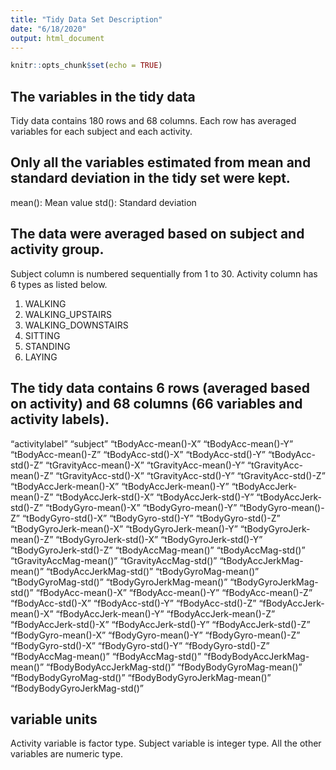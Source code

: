 ```yaml
---
title: "Tidy Data Set Description"
date: "6/18/2020"
output: html_document
---
```


```r
knitr::opts_chunk$set(echo = TRUE)
```

## The variables in the tidy data

Tidy data contains 180 rows and 68 columns. Each row has averaged variables for each subject and each activity.

## Only all the variables estimated from mean and standard deviation in the tidy set were kept.

mean(): Mean value
std(): Standard deviation

## The data were averaged based on subject and activity group.

Subject column is numbered sequentially from 1 to 30. Activity column has 6 types as listed below.

1. WALKING
2. WALKING_UPSTAIRS
3. WALKING_DOWNSTAIRS
4. SITTING
5. STANDING
6. LAYING

## The tidy data contains 6 rows (averaged based on activity) and 68 columns (66 variables and activity labels).

"activitylabel"
"subject"
"tBodyAcc-mean()-X"
"tBodyAcc-mean()-Y"
"tBodyAcc-mean()-Z"
"tBodyAcc-std()-X"
"tBodyAcc-std()-Y"
"tBodyAcc-std()-Z"
"tGravityAcc-mean()-X"
"tGravityAcc-mean()-Y"
"tGravityAcc-mean()-Z"
"tGravityAcc-std()-X"
"tGravityAcc-std()-Y"
"tGravityAcc-std()-Z"
"tBodyAccJerk-mean()-X"
"tBodyAccJerk-mean()-Y"
"tBodyAccJerk-mean()-Z"
"tBodyAccJerk-std()-X"
"tBodyAccJerk-std()-Y"
"tBodyAccJerk-std()-Z"
"tBodyGyro-mean()-X"
"tBodyGyro-mean()-Y"
"tBodyGyro-mean()-Z"
"tBodyGyro-std()-X"
"tBodyGyro-std()-Y"
"tBodyGyro-std()-Z"
"tBodyGyroJerk-mean()-X"
"tBodyGyroJerk-mean()-Y"
"tBodyGyroJerk-mean()-Z"
"tBodyGyroJerk-std()-X"
"tBodyGyroJerk-std()-Y"
"tBodyGyroJerk-std()-Z"
"tBodyAccMag-mean()"
"tBodyAccMag-std()"
"tGravityAccMag-mean()"
"tGravityAccMag-std()"
"tBodyAccJerkMag-mean()"
"tBodyAccJerkMag-std()"
"tBodyGyroMag-mean()"
"tBodyGyroMag-std()"
"tBodyGyroJerkMag-mean()"
"tBodyGyroJerkMag-std()"
"fBodyAcc-mean()-X"
"fBodyAcc-mean()-Y"
"fBodyAcc-mean()-Z"
"fBodyAcc-std()-X"
"fBodyAcc-std()-Y"
"fBodyAcc-std()-Z"
"fBodyAccJerk-mean()-X"
"fBodyAccJerk-mean()-Y"
"fBodyAccJerk-mean()-Z"
"fBodyAccJerk-std()-X"
"fBodyAccJerk-std()-Y"
"fBodyAccJerk-std()-Z"
"fBodyGyro-mean()-X"
"fBodyGyro-mean()-Y"
"fBodyGyro-mean()-Z"
"fBodyGyro-std()-X"
"fBodyGyro-std()-Y"
"fBodyGyro-std()-Z"
"fBodyAccMag-mean()"
"fBodyAccMag-std()"
"fBodyBodyAccJerkMag-mean()"
"fBodyBodyAccJerkMag-std()"
"fBodyBodyGyroMag-mean()"
"fBodyBodyGyroMag-std()"
"fBodyBodyGyroJerkMag-mean()"
"fBodyBodyGyroJerkMag-std()"

## variable units

Activity variable is factor type. Subject variable is integer type. All the other variables are numeric type.